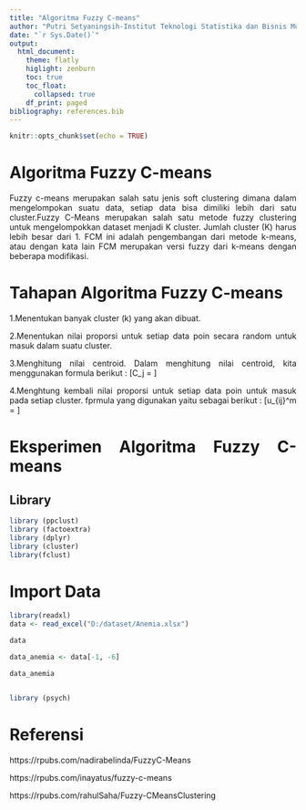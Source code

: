 ```yaml
---
title: "Algoritma Fuzzy C-means"
author: "Putri Setyaningsih-Institut Teknologi Statistika dan Bisnis Muhammadiyah"
date: "`r Sys.Date()`"
output: 
  html_document:
    theme: flatly
    higlight: zenburn
    toc: true
    toc_float:
      collapsed: true
    df_print: paged
bibliography: references.bib
---
```


```{=html}
<style>
body{
text-align: justify}
</style>
```
```r
knitr::opts_chunk$set(echo = TRUE)
```

# Algoritma Fuzzy C-means

Fuzzy c-means merupakan salah satu jenis soft clustering dimana dalam mengelompokan suatu data, setiap data bisa dimiliki lebih dari satu cluster.Fuzzy C-Means merupakan salah satu metode fuzzy clustering untuk mengelompokkan dataset menjadi K cluster. Jumlah cluster (K) harus lebih besar dari 1. FCM ini adalah pengembangan dari metode k-means, atau dengan kata lain FCM merupakan versi fuzzy dari k-means dengan beberapa modifikasi.

# Tahapan Algoritma Fuzzy C-means

1.Menentukan banyak cluster (k) yang akan dibuat.

2.Menentukan nilai proporsi untuk setiap data poin secara random untuk masuk dalam suatu cluster.

3.Menghitung nilai centroid. Dalam menghitung nilai centroid, kita menggunakan formula berikut :
\[C_j = \frac{\sum u_{ij}^mx}{\sum u_{ij}^m}\]

4.Menghtung kembali nilai proporsi untuk setiap data poin untuk masuk pada setiap cluster. fprmula yang digunakan yaitu sebagai berikut :
\[u_{ij}^m = \frac{1}{\sum (\frac{|x_i - c_j|}{|x_i - c_k|})^\frac{2}{m-1}}\]

# Eksperimen Algoritma Fuzzy C-means

## Library
```r
library (ppclust)
library (factoextra)
library (dplyr)
library (cluster)
library(fclust)
```

# Import Data
```r
library(readxl)
data <- read_excel("D:/dataset/Anemia.xlsx")
```

```r
data
```

```r
data_anemia <- data[-1, -6]
```

```r
data_anemia
```
```r

```


```r
library (psych)
```


# Referensi

https://rpubs.com/nadirabelinda/FuzzyC-Means

https://rpubs.com/inayatus/fuzzy-c-means

https://rpubs.com/rahulSaha/Fuzzy-CMeansClustering